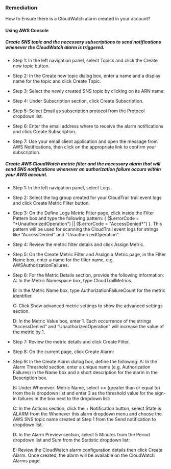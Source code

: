 ### Remediation

How to Ensure there is a CloudWatch alarm created in your account?

#### Using AWS Console

##### Create SNS topic and the necessary subscriptions to send notifications whenever the CloudWatch alarm is triggered.

- Step 1: In the left navigation panel, select Topics and click the Create new topic button.

- Step 2: In the Create new topic dialog box, enter a name and a display name for the topic and click Create Topic.

- Step 3: Select the newly created SNS topic by clicking on its ARN name:
- Step 4: Under Subscription section, click Create Subscription.

- Step 5: Select Email as subscription protocol from the Protocol dropdown list.

- Step 6: Enter the email address where to receive the alarm notifications and click Create Subscription.

- Step 7: Use your email client application and open the message from AWS Notifications, then click on the appropriate link to confirm your subscription.

##### Create AWS CloudWatch metric filter and the necessary alarm that will send SNS notifications whenever an authorization failure occurs within your AWS account.

- Step 1: In the left navigation panel, select Logs.

- Step 2: Select the log group created for your CloudTrail trail event logs and click Create Metric Filter button.

- Step 3: On the Define Logs Metric Filter page, click inside the Filter Pattern box and type the following pattern: { ($.errorCode = "*UnauthorizedOperation") || ($.errorCode = "AccessDenied\*") }. This pattern will be used for scanning the CloudTrail event logs for strings like “AccessDenied” and “UnauthorizedOperation”.

- Step 4: Review the metric filter details and click Assign Metric.

- Step 5: On the Create Metric Filter and Assign a Metric page, in the Filter Name box, enter a name for the filter name, e.g. AWSAuthorizationFailures.

- Step 6: For the Metric Details section, provide the following information:
  A: In the Metric Namespace box, type CloudTrailMetrics.

  B: In the Metric Name box, type AuthorizationFailureCount for the metric identifier.

  C: Click Show advanced metric settings to show the advanced settings section.

  D: In the Metric Value box, enter 1. Each occurrence of the strings “AccessDenied” and “UnauthorizedOperation” will increase the value of the metric by 1.

- Step 7: Review the metric details and click Create Filter.

- Step 8: On the current page, click Create Alarm:
- Step 9: In the Create Alarm dialog box, define the following:
  A: In the Alarm Threshold section, enter a unique name (e.g. Authorization Failures) in the Name box and a short description for the alarm in the Description box.

  B: Under Whenever: Metric Name, select >= (greater than or equal to) from the is dropdown list and enter 3 as the threshold value for the sign-in failures in the box next to the dropdown list:

  C: In the Actions section, click the + Notification button, select State is ALARM from the Whenever this alarm dropdown menu and choose the AWS SNS topic name created at Step 1 from the Send notification to dropdown list.

  D: In the Alarm Preview section, select 5 Minutes from the Period dropdown list and Sum from the Statistic dropdown list:

  E: Review the CloudWatch alarm configuration details then click Create Alarm. Once created, the alarm will be available on the CloudWatch Alarms page.
